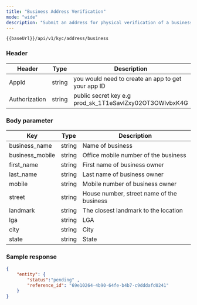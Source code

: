 ```yaml
---
title: "Business Address Verification"
mode: "wide"
description: "Submit an address for physical verification of a business in Nigeria"
---
```




```
{{baseUrl}}/api/v1/kyc/address/business
```

### Header

| Header | Type | Description |
| --- | --- | --- |
| AppId | string | you would need to create an app to get your app ID |
| Authorization | string | public secret key e.g prod\_sk\_1T1eSavlZxy02OT3OWlvbxK4G |

### Body parameter

| Key | Type | Description |
| --- | --- | --- |
| business\_name | string | Name of business |
| business\_mobile | string | Office mobile number of the business |
| first\_name | string | First name of business owner |
| last\_name | string | Last name of business owner |
| mobile | string | Mobile number of business owner |
| street | string | House number, street name of the business |
| landmark | string | The closest landmark to the location |
| lga | string | LGA |
| city | string | City |
| state | string | State |

### Sample response

```json Response
{
    "entity": {
        "status":"pending" ,
        "reference_id": "69e10264-4b90-64fe-b4b7-c9dddafd0241"
    }
}
```
